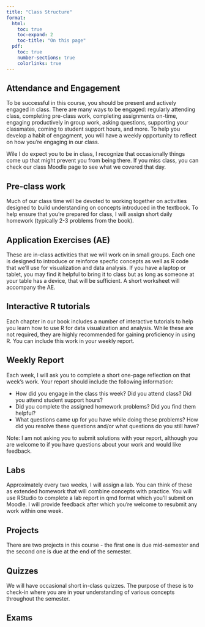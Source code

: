 ```yaml
---
title: "Class Structure"
format:
  html: 
    toc: true
    toc-expand: 2
    toc-title: "On this page"
  pdf:
    toc: true
    number-sections: true
    colorlinks: true
---
```



## Attendance and Engagement

To be successful in this course, you should be present and actively engaged in class.  There are many ways to be engaged:  regularly attending class, completing pre-class work, completing assignments on-time,  engaging productively in group work, asking questions, supporting your classmates, coming to student support hours, and more.  To help you develop a habit of engagment, you will have a weekly opportunity to reflect on how you're engaging in our class.      

Wile I do expect you to be in class, I recognize that occasionally things come up that might prevent you from being there.  If you miss class, you can check our class Moodle page to see what we covered that day.


## Pre-class work

Much of our class time will be devoted to working together on activities designed to build understanding on concepts introduced in the textbook. To help ensure that you're prepared for class, I will assign short daily homework (typically 2-3 problems from the book). 


## Application Exercises (AE)

These are in-class activities that we will work on in small groups. Each one is designed to introduce or reinforce specfic concepts as well as R code that we'll use for visualization and data analysis. If you have a laptop or tablet, you may find it helpful to bring it to class but as long as someone at your table has a device, that will be sufficient.  A short worksheet will accompany the AE.

## Interactive R tutorials

Each chapter in our book includes a number of interactive tutorials to help you learn how to use R for data visualization and analysis.  While these are not required, they are highly recommended for gaining proficiency in using R.  You can include this work in your weekly report.


## Weekly Report

Each week, I will ask you to complete a short one-page reflection on that week's work.  Your report should include the following information:

- How did you engage in the class this week?  Did you attend class?  Did you attend student support hours?
- Did you complete the assigned homework problems? Did you find them helpful?  
- What questions came up for you have while doing these problems? How did you resolve these questions and/or what questions do you still have?

Note: I am not asking you to submit solutions with your report, although you are welcome to if you have questions about your work and would like feedback.

## Labs

Approximately every two weeks, I will assign a lab.  You can think of these as extended homework that will combine concepts with practice. You will use RStudio to complete a lab report in qmd format which you'll submit on Moodle.  I will provide feedback after which you're welcome to resubmit any work within one week.

## Projects

There are two projects in this course - the first one is due mid-semester and the second one is due at the end of the semester.



## Quizzes

We will have occasional short in-class quizzes. The purpose of these is to check-in where you are in your understanding of various concepts throughout the semester.


## Exams
